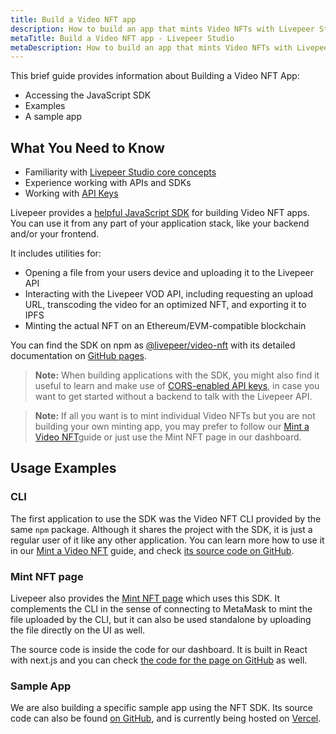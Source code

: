 ```yaml
---
title: Build a Video NFT app
description: How to build an app that mints Video NFTs with Livepeer Studio
metaTitle: Build a Video NFT app - Livepeer Studio
metaDescription: How to build an app that mints Video NFTs with Livepeer Studio
---
```


This brief guide provides information about Building a Video NFT App:

- Accessing the JavaScript SDK
- Examples 
- A sample app


## What You Need to Know

- Familiarity with [Livepeer Studio core concepts](/aboutstudio)
- Experience working with APIs and SDKs
- Working with [API Keys](/guides/livestreaming/api-key)

Livepeer provides a [helpful JavaScript SDK](https://www.npmjs.com/package/@livepeer/video-nft) for
building Video NFT apps. You can use it from any part of your application stack, like your backend and/or your frontend. 

It includes utilities for:

- Opening a file from your users device and uploading it to the Livepeer API
- Interacting with the Livepeer VOD API, including requesting an upload URL, transcoding the video for an optimized NFT, and exporting it to IPFS
- Minting the actual NFT on an Ethereum/EVM-compatible blockchain

You can find the SDK on npm as [@livepeer/video-nft](https://www.npmjs.com/package/@livepeer/video-nft) with its detailed documentation on [GitHub pages](https://livepeer.github.io/video-nft/).

> **Note:** When building applications with the SDK, you might also find it useful to learn
and make use of [CORS-enabled API keys](https://livepeer.studio/docs/guides/start-live-streaming/api-key#cors), in case you want to get started without a backend to talk with the Livepeer API.

> **Note:** If all you want is to mint individual Video NFTs but you are not building your own minting app, you may prefer to follow our [Mint a Video NFT](/guides/video-nfts/mint-a-video-nft)guide or just use the Mint NFT page in our dashboard.

## Usage Examples

### CLI

The first application to use the SDK was the Video NFT CLI provided by the same `npm` package. Although it shares the project with the SDK, it is just a regular user of it like any other application. You can learn more how to use it in our [Mint a Video NFT](/guides/video-nfts/mint-a-video-nft) guide, and check [its source code on GitHub](https://github.com/livepeer/video-nft/blob/fc10dbc5b758c864b26e81f7e031268eb174f01c/src/cli/index.ts#L10).

### Mint NFT page

Livepeer also provides the [Mint NFT page](https://livepeer.studio/mint-nft) which uses this SDK. It complements the CLI in the sense of connecting to MetaMask to mint the file uploaded by the CLI, but it can also be used standalone by uploading the file directly on the UI as well.

The source code is inside the code for our dashboard. It is built in React with
next.js and you can check [the code for the page on GitHub](https://github.com/livepeer/livepeer-com/blob/898974c72c81b954113d51509b7d09c737e1ea95/packages/www/pages/mint-nft/index.tsx#L102) as well.

### Sample App

We are also building a specific sample app using the NFT SDK. Its source code can also be found [on GitHub](https://github.com/codentell/video-nft-sample), and is currently being hosted on [Vercel](https://video-nft-sample.vercel.app).
